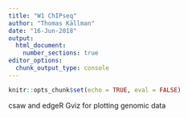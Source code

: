 ```yaml
---
title: "W1 ChIPseq"
author: "Thomas Källman"
date: "16-Jun-2018"
output: 
  html_document:
    number_sections: true
editor_options: 
  chunk_output_type: console
---
```


```r
knitr::opts_chunk$set(echo = TRUE, eval = FALSE)
```

csaw and edgeR
Gviz for plotting genomic data


